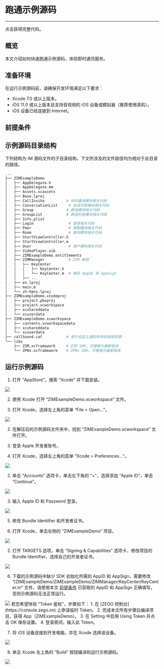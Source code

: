 
# 跑通示例源码

---

<Card title="示例源码" href="https://storage.zego.im/zim/example/ios/ZIMExampleLegacy.zip" target="_blank">点击获得完整代码。</Card>

## 概览

本文介绍如何快速跑通示例源码，体验即时通讯服务。

## 准备环境

在运行示例源码前，请确保开发环境满足以下要求：

* Xcode 7.0 或以上版本。
* iOS 11.0 或以上版本且支持音视频的 iOS 设备或模拟器（推荐使用真机）。
* iOS 设备已经连接到 Internet。

## 前提条件

<Content />
<Content1 />


## 示例源码目录结构

下列结构为 IM 源码文件的子目录结构，下文所涉及的文件路径均为相对于此目录的路径。

```bash
...
├── ZIMExampleDemo
│   ├── AppDelegate.h
│   ├── AppDelegate.mm
│   ├── Assets.xcassets
│   ├── Base.lproj
│   ├── CallInvite          # 呼叫邀请模块相关代码
│   ├── ConversationList     # 会话列表模块相关代码
│   ├── Group               # 群组模块相关代码
│   ├── GroupList           # 群组列表模块相关代码
│   ├── Info.plist
│   ├── Login                # 登录相关代码
│   ├── Peer                 # 单聊模块相关代码
│   ├── Room                 # 房间模块相关代码
│   ├── StartViewController.h
│   ├── StartViewController.m
│   ├── User                 # 用户模块相关代码
│   ├── VideoPlayer.xib
│   ├── ZIMExampleDemo.entitlements
│   ├── ZIMManager           # ZIM 单例
│   │   ├── KeyCenter
│   │   │   ├── KeyCenter.h
│   │   │   └── KeyCenter.m  # 填写 AppID 和 AppSign
│   │   ├── ...
│   ├── en.lproj
│   ├── main.m
│   └── zh-Hans.lproj
├── ZIMExampleDemo.xcodeproj
│   ├── project.pbxproj
│   ├── project.xcworkspace
│   ├── xcshareddata
│   └── xcuserdata
├── ZIMExampleDemo.xcworkspace
│   ├── contents.xcworkspacedata
│   ├── xcshareddata
│   └── xcuserdata
├── callSound.caf           # 用于自定义通知铃声的音频资源
└── libs
    ├── ZIM.xcframework     # ZIM SDK，可替换为最新版本
    └── ZPNs.xcframework    # ZPNs SDK，可替换为最新版本
```

## 运行示例源码

1. 打开 “AppStore”，搜索 “Xcode” 并下载安装。
  <Frame width="512" height="auto" caption=""><img src="https://storage.zego.im/sdk-doc/Pics/iOS/ZegoExpressEngine/Common/appstore-xcode.png" /></Frame>

2. 使用 Xcode 打开 “ZIMExampleDemo.xcworkspace” 文件。

  1. 打开 Xcode，选择左上角的菜单 “File > Open...”。
  <Frame width="512" height="auto" caption=""><img src="https://storage.zego.im/sdk-doc/Pics/iOS/ZegoExpressEngine/Common/xcode-open-file.png" /></Frame>

  2. 在解压后的示例源码文件夹中，找到 “ZIMExampleDemo.xcworkspace” 文件打开。

3. 登录 Apple 开发者账号。

  1. 打开 Xcode，选择左上角的菜单 “Xcode > Preferences...”。
  <Frame width="512" height="auto" caption="">
    <img src="https://storage.zego.im/sdk-doc/Pics/ZIM/iOS/xcode_preferences.png" />
  </Frame>

  2. 单击 “Accounts” 选项卡，单击左下角的 “+”，选择添加 “Apple ID”，单击 “Continue”。
  <Frame width="512" height="auto" caption=""><img src="https://storage.zego.im/sdk-doc/Pics/iOS/ZegoExpressEngine/Common/xcode-account.png" /></Frame>

  3. 输入 Apple ID 和 Password 登录。
  <Frame width="512" height="auto" caption=""><img src="https://storage.zego.im/sdk-doc/Pics/iOS/ZegoExpressEngine/Common/xcode-login-apple-id.png" /></Frame>

5. 修改 Bundle Identifier 和开发者证书。

  1. 打开 Xcode，单击左侧的 “ZIMExampleDemo” 项目。
  
  <Frame width="512" height="auto" caption="">
    <img src="https://storage.zego.im/sdk-doc/Pics/ZIM/iOS/xcode_select_project_new.png" />
  </Frame>

  2. 打开 TARGETS 选项，单击 “Signing & Capabilities” 选项卡，修改项目的 Bundle Identifier，选择自己的开发者证书。
  <Frame width="512" height="auto" caption="">
  <img src="https://storage.zego.im/sdk-doc/Pics/ZIM/iOS/team_signing_new.png" />
</Frame>

6. 下载的示例源码中缺少 SDK 初始化所需的 AppID 和 AppSign，需要修改 “/ZIMExampleDemo/ZIMExampleDemo/ZIMManager/KeyCenter/KeyCenter.m” 文件，请使用本文 [前提条件](11597#3) 已获取的 AppID 和 AppSign 正确填写，否则示例源码无法正常运行。

  <Frame width="512" height="auto" caption="">
    <img src="https://storage.zego.im/sdk-doc/Pics/ZIM/iOS/iOS_KeyCenter.jpg" />
  </Frame>

  <Note title="Note">
    若您希望体验 “Token 鉴权”，步骤如下：
    1. 在 [ZEGO 控制台](https://console.zego.im) 上申请临时 Token。
    2. 完成本文所有步骤后编译项目，获得 App（ZIMExampleDemo）。
    3. 在 Setting 中启用 Using Token 并点击 OK 保存设置。
    4. 登录房间，输入此 Token。
  </Note>

7. 将 iOS 设备连接到开发电脑，并在 Xcode 选择该设备。

  <Frame width="512" height="auto" caption="">
    <img src="https://storage.zego.im/sdk-doc/Pics/ZIM/iOS/xcode_select_device.png" />
  </Frame>

8. 单击 Xcode 左上角的 “Build” 按钮编译和运行示例源码。
  
  <Frame width="512" height="auto" caption="">
    <img src="https://storage.zego.im/sdk-doc/Pics/ZIM/iOS/build_and_run.png" />
  </Frame>
